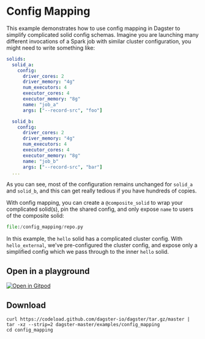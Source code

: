 # Config Mapping

This example demonstrates how to use config mapping in Dagster to simplify complicated solid config
schemas. Imagine you are launching many different invocations of a Spark job with similar cluster
configuration, you might need to write something like:

```YAML
solids:
  solid_a:
    config:
      driver_cores: 2
      driver_memory: "4g"
      num_executors: 4
      executor_cores: 4
      executor_memory: "8g"
      name: "job_a"
      args: ["--record-src", "foo"]

  solid_b:
    config:
      driver_cores: 2
      driver_memory: "4g"
      num_executors: 4
      executor_cores: 4
      executor_memory: "8g"
      name: "job_b"
      args: ["--record-src", "bar"]
  ...
```

As you can see, most of the configuration remains unchanged for `solid_a` and `solid_b`, and this
can get really tedious if you have hundreds of copies.

With config mapping, you can create a `@composite_solid` to wrap your complicated solid(s), pin the
shared config, and only expose `name` to users of the composite solid:

```python literalinclude caption=repo.py
file:/config_mapping/repo.py
```

In this example, the `hello` solid has a complicated cluster config. With `hello_external`, we've
pre-configured the cluster config, and expose only a simplified config which we pass through to the
inner `hello` solid.

## Open in a playground

[![Open in Gitpod](https://gitpod.io/button/open-in-gitpod.svg)](https://gitpod.io/#EXAMPLE=config_mapping/https://github.com/dagster-io/dagster)

## Download

```
curl https://codeload.github.com/dagster-io/dagster/tar.gz/master | tar -xz --strip=2 dagster-master/examples/config_mapping
cd config_mapping
```
